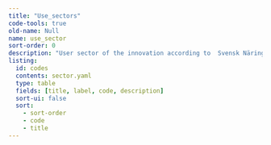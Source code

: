 ```yaml
---
title: "Use_sectors"
code-tools: true
old-name: Null
name: use_sector
sort-order: 0
description: "User sector of the innovation according to  Svensk Näringslivsindelning SNI 2002, with a few custom codes."
listing:
  id: codes
  contents: sector.yaml
  type: table
  fields: [title, label, code, description]
  sort-ui: false
  sort:
    - sort-order
    - code
    - title
---
```


:::{ #sni }
:::
